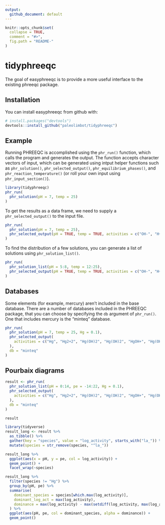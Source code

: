 ```yaml
---
output: 
  github_document: default
---
```


<!-- README.md is generated from README.Rmd. Please edit that file -->

```r
knitr::opts_chunk$set(
  collapse = TRUE,
  comment = "#>",
  fig.path = "README-"
)
```

# tidyphreeqc

The goal of easyphreeqc is to provide a more useful interface to the existing phreeqc package.

## Installation

You can install easyphreeqc from github with:

```r
# install.packages("devtools")
devtools::install_github("paleolimbot/tidyphreeqc")
```

## Example

Running PHREEQC is accomplished using the `phr_run()` function, which calls the program and generates the output. The function accepts character vectors of input, which can be generated using intput helper functions such as `phr_solution()`, `phr_selected_output()`, `phr_equilibrium_phases()`, and `phr_reaction_temperature()` (or roll your own input using `phr_input_section()`).

```r
library(tidyphreeqc)
phr_run(
  phr_solution(pH = 7, temp = 25)
)
```

To get the results as a data frame, we need to supply a `phr_selected_output()` to the input file.

```r
phr_run(
  phr_solution(pH = 7, temp = 25),
  phr_selected_output(pH = TRUE, temp = TRUE, activities = c("OH-", "H+", "O2"))
)
```

To find the distribution of a few solutions, you can generate a list of solutions using `phr_solution_list()`.

```r
phr_run(
  phr_solution_list(pH = 5:8, temp = 12:25),
  phr_selected_output(pH = TRUE, temp = TRUE, activities = c("OH-", "H+", "O2"))
)
```

## Databases

Some elements (for example, mercury) aren't included in the base database. There are a number of databases included in the PHREEQC package, that you can choose by specifying the `db` argument of `phr_run()`. One that includes mercury is the "minteq" database.

```r
phr_run(
  phr_solution(pH = 7, temp = 25, Hg = 0.1),
  phr_selected_output(
    activities = c("Hg", "Hg2+2", "Hg(OH)2", "Hg(OH)2", "HgOH+", "Hg(OH)3-")
  ),
  db = "minteq"
)
```

## Pourbaix diagrams

```r
result <- phr_run(
  phr_solution_list(pH = 0:14, pe = -14:22, Hg = 0.1),
  phr_selected_output(
    activities = c("Hg", "Hg2+2", "Hg(OH)2", "Hg(OH)2", "HgOH+", "Hg(OH)3-")
  ),
  db = "minteq"
)

result
```

```r
library(tidyverse)
result_long <- result %>%
  as_tibble() %>%
  gather(key = "species", value = "log_activity", starts_with("la_")) %>%
  mutate(species = str_remove(species, "^la_"))

result_long %>%
  ggplot(aes(x = pH, y = pe, col = log_activity)) +
  geom_point() +
  facet_wrap(~species)

result_long %>%
  filter(species != "Hg") %>%
  group_by(pH, pe) %>%
  summarise(
    dominant_species = species[which.max(log_activity)],
    dominant_log_act = max(log_activity),
    dominance = max(log_activity) - max(setdiff(log_activity, max(log_activity)))
  ) %>%
  ggplot(aes(pH, pe, col = dominant_species, alpha = dominance)) +
  geom_point()
```

